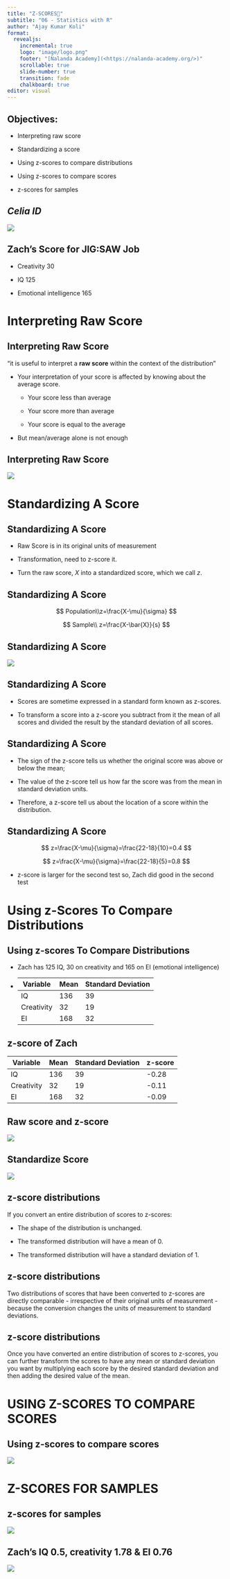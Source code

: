 ```yaml
---
title: "Z-SCORES🫦"
subtitle: "06 - Statistics with R"
author: "Ajay Kumar Koli"
format: 
  revealjs:
    incremental: true
    logo: "image/logo.png"
    footer: "[Nalanda Academy](<https://nalanda-academy.org/>)"
    scrollable: true
    slide-number: true
    transition: fade
    chalkboard: true
editor: visual
---
```


## Objectives: {background-image="image/jigsaw-poster.png" background-opacity=".1"}

-   Interpreting raw score

-   Standardizing a score

-   Using z-scores to compare distributions

-   Using z-scores to compare scores

-   z-scores for samples

## *Celia ID*

![](image/celia-id.png){fig-align="center"}

## Zach's Score for JIG:SAW Job

-   Creativity 30

-   IQ 125

-   Emotional intelligence 165

# Interpreting Raw Score

## Interpreting Raw Score

"it is useful to interpret a **raw score** within the context of the distribution"

-   Your interpretation of your score is affected by knowing about the average score.

    -   Your score less than average

    -   Your score more than average

    -   Your score is equal to the average

-   But mean/average alone is not enough

## Interpreting Raw Score

![](image/raw-score1.png){fig-align="center"}

# Standardizing A Score

## Standardizing A Score

-   Raw Score is in its original units of measurement

-   Transformation, need to z-score it.

-   Turn the raw score, $X$ into a standardized score, which we call $z$.

## Standardizing A Score

$$
Population\\z=\frac{X-\mu}{\sigma}
$$

$$
Sample\\
z=\frac{X-\bar{X}}{s}
$$

## Standardizing A Score

![](image/z-score.png){fig-align="center"}

## Standardizing A Score

-   Scores are sometime expressed in a standard form known as z-scores.

-   To transform a score into a z-score you subtract from it the mean of all scores and divided the result by the standard deviation of all scores.

## Standardizing A Score

-   The sign of the z-score tells us whether the original score was above or below the mean;

-   The value of the z-score tell us how far the score was from the mean in standard deviation units.

-   Therefore, a z-score tell us about the location of a score within the distribution.

## Standardizing A Score

$$
z=\frac{X-\mu}{\sigma}=\frac{22-18}{10}=0.4
$$

$$
z=\frac{X-\mu}{\sigma}=\frac{22-18}{5}=0.8
$$

-   z-score is larger for the second test so, Zach did good in the second test

# Using z-Scores To Compare Distributions

## Using z-scores To Compare Distributions

-   Zach has 125 IQ, 30 on creativity and 165 on EI (emotional intelligence)

-   

    | Variable   | Mean | Standard Deviation |
    |------------|------|--------------------|
    | IQ         | 136  | 39                 |
    | Creativity | 32   | 19                 |
    | EI         | 168  | 32                 |

## z-score of Zach

| Variable   | Mean | Standard Deviation | z-score |
|------------|------|--------------------|---------|
| IQ         | 136  | 39                 | -0.28   |
| Creativity | 32   | 19                 | -0.11   |
| EI         | 168  | 32                 | -0.09   |

## Raw score and z-score

![](image/z-comparable.png){fig-align="center"}

## Standardize Score

![](image/z-standardize.png){fig-align="center"}

## z-score distributions

If you convert an entire distribution of scores to z-scores:

-   The shape of the distribution is unchanged.

-   The transformed distribution will have a mean of 0.

-   The transformed distribution will have a standard deviation of 1.

## z-score distributions

Two distributions of scores that have been converted to z-scores are directly comparable - irrespective of their original units of measurement - because the conversion changes the units of measurement to standard deviations.

## z-score distributions

Once you have converted an entire distribution of scores to z-scores, you can further transform the scores to have any mean or standard deviation you want by multiplying each score by the desired standard deviation and then adding the desired value of the mean.

# USING Z-SCORES TO COMPARE SCORES

## Using z-scores to compare scores

![](image/z-compare.png){fig-align="center"}

# Z-SCORES FOR SAMPLES

## z-scores for samples

![](image/z-sample.png){fig-align="center"}

## Zach's IQ 0.5, creativity 1.78 & EI 0.76

![](image/chap6-end.png){fig-align="center"}
